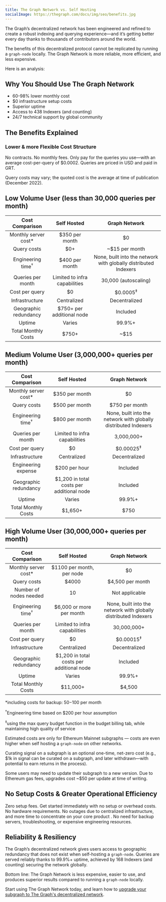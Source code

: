 ```yaml
---
title: The Graph Network vs. Self Hosting
socialImage: https://thegraph.com/docs/img/seo/benefits.jpg
---
```


The Graph’s decentralized network has been engineered and refined to create a robust indexing and querying experience—and it’s getting better every day thanks to thousands of contributors around the world.

The benefits of this decentralized protocol cannot be replicated by running a `graph-node` locally. The Graph Network is more reliable, more efficient, and less expensive.

Here is an analysis:

## Why You Should Use The Graph Network

- 60-98% lower monthly cost
- $0 infrastructure setup costs
- Superior uptime
- Access to 438 Indexers (and counting)
- 24/7 technical support by global community

## The Benefits Explained

### Lower & more Flexible Cost Structure

No contracts. No monthly fees. Only pay for the queries you use—with an average cost-per-query of $0.0002. Queries are priced in USD and paid in GRT.

Query costs may vary; the quoted cost is the average at time of publication (December 2022).

## Low Volume User (less than 30,000 queries per month)

| Cost Comparison | Self Hosted | Graph Network |
| :-: | :-: | :-: |
| Monthly server cost\* | $350 per month | $0 |
| Query costs | $0+ | ~$15 per month |
| Engineering time<sup>†</sup> | $400 per month | None, built into the network with globally distributed Indexers |
| Queries per month | Limited to infra capabilities | 30,000 (autoscaling) |
| Cost per query | $0 | $0.0005<sup>‡</sup> |
| Infrastructure | Centralized | Decentralized |
| Geographic redundancy | $750+ per additional node | Included |
| Uptime | Varies | 99.9%+ |
| Total Monthly Costs | <span className="highlight-row" />$750+ | ~$15 |

## Medium Volume User (3,000,000+ queries per month)

| Cost Comparison | Self Hosted | Graph Network |
| :-: | :-: | :-: |
| Monthly server cost\* | $350 per month | $0 |
| Query costs | $500 per month | $750 per month |
| Engineering time<sup>†</sup> | $800 per month | None, built into the network with globally distributed Indexers |
| Queries per month | Limited to infra capabilities | 3,000,000+ |
| Cost per query | $0 | $0.00025<sup>‡</sup> |
| Infrastructure | Centralized | Decentralized |
| Engineering expense | $200 per hour | Included |
| Geographic redundancy | $1,200 in total costs per additional node | Included |
| Uptime | Varies | 99.9%+ |
| Total Monthly Costs | <span className="highlight-row" /> $1,650+ | $750 |

## High Volume User (30,000,000+ queries per month)

| Cost Comparison | Self Hosted | Graph Network |
| :-: | :-: | :-: |
| Monthly server cost\* | $1100 per month, per node | $0 |
| Query costs | $4000 | $4,500 per month |
| Number of nodes needed | 10 | Not applicable |
| Engineering time<sup>†</sup> | $6,000 or more per month | None, built into the network with globally distributed Indexers |
| Queries per month | Limited to infra capabilities | 30,000,000+ |
| Cost per query | $0 | $0.00015<sup>‡</sup> |
| Infrastructure | Centralized | Decentralized |
| Geographic redundancy | $1,200 in total costs per additional node | Included |
| Uptime | Varies | 99.9%+ |
| Total Monthly Costs | <span className="highlight-row" /> $11,000+ | $4,500 |

\*including costs for backup: $50-$100 per month

<sup>†</sup>Engineering time based on $200 per hour assumption

<sup>‡</sup>using the max query budget function in the budget billing tab, while maintaining high quality of service

Estimated costs are only for Ethereum Mainnet subgraphs — costs are even higher when self hosting a `graph-node` on other networks.

Curating signal on a subgraph is an optional one-time, net-zero cost (e.g., $1k in signal can be curated on a subgraph, and later withdrawn—with potential to earn returns in the process).

Some users may need to update their subgraph to a new version. Due to Ethereum gas fees, upgrades cost ~$50 per update at time of writing.

## No Setup Costs & Greater Operational Efficiency

Zero setup fees. Get started immediately with no setup or overhead costs. No hardware requirements. No outages due to centralized infrastructure, and more time to concentrate on your core product . No need for backup servers, troubleshooting, or expensive engineering resources.

## Reliability & Resiliency

The Graph’s decentralized network gives users access to geographic redundancy that does not exist when self-hosting a `graph-node`. Queries are served reliably thanks to 99.9%+ uptime, achieved by 168 Indexers (and counting) securing the network globally.

Bottom line: The Graph Network is less expensive, easier to use, and produces superior results compared to running a `graph-node` locally.

Start using The Graph Network today, and learn how to [upgrade your subgraph to The Graph's decentralized network](/cookbook/upgrading-a-subgraph).
